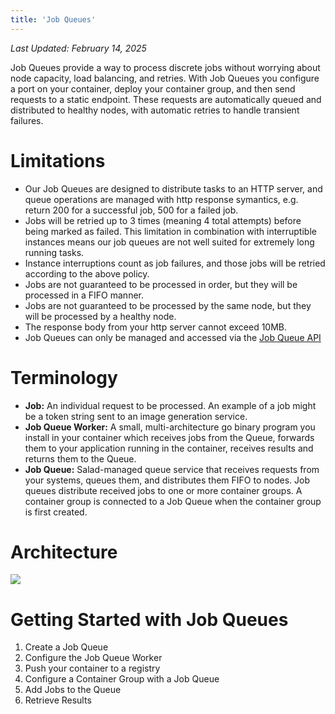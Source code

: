 ```yaml
---
title: 'Job Queues'
---
```


_Last Updated: February 14, 2025_

Job Queues provide a way to process discrete jobs without worrying about node capacity, load balancing, and retries.
With Job Queues you configure a port on your container, deploy your container group, and then send requests to a static
endpoint. These requests are automatically queued and distributed to healthy nodes, with automatic retries to handle
transient failures.

# Limitations

- Our Job Queues are designed to distribute tasks to an HTTP server, and queue operations are managed with http response
  symantics, e.g. return 200 for a successful job, 500 for a failed job.
- Jobs will be retried up to 3 times (meaning 4 total attempts) before being marked as failed. This limitation in
  combination with interruptible instances means our job queues are not well suited for extremely long running tasks.
- Instance interruptions count as job failures, and those jobs will be retried according to the above policy.
- Jobs are not guaranteed to be processed in order, but they will be processed in a FIFO manner.
- Jobs are not guaranteed to be processed by the same node, but they will be processed by a healthy node.
- The response body from your http server cannot exceed 10MB.
- Job Queues can only be managed and accessed via the [Job Queue API](/reference/saladcloud-api/queues/create-a-queue)

# Terminology

- **Job:** An individual request to be processed. An example of a job might be a token string sent to an image
  generation service.
- **Job Queue Worker:** A small, multi-architecture go binary program you install in your container which receives jobs
  from the Queue, forwards them to your application running in the container, receives results and returns them to the
  Queue.
- **Job Queue:** Salad-managed queue service that receives requests from your systems, queues them, and distributes them
  FIFO to nodes. Job queues distribute received jobs to one or more container groups. A container group is connected to
  a Job Queue when the container group is first created.

# Architecture

<img src="/products/sce/job-queues/images/job-queues-architecture.png" />

# Getting Started with Job Queues

1. Create a Job Queue
2. Configure the Job Queue Worker
3. Push your container to a registry
4. Configure a Container Group with a Job Queue
5. Add Jobs to the Queue
6. Retrieve Results
